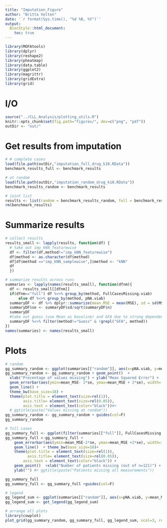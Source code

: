 ```yaml
---
title: "Imputation_Figure"
author: "Britta Velten"
date: '`r format(Sys.time(), "%d %B, %Y")`'
output:
  BiocStyle::html_document:
    toc: true
---
```


```r
library(MOFAtools)
library(dplyr)
library(reshape2)
library(pheatmap)
library(data.table)
library(ggplot2)
library(magrittr)
library(gridExtra)
library(grid)
```

# I/O
```r
source("../CLL_Analysis/plotting_utils.R")
knitr::opts_chunk$set(fig.path="figures/", dev=c("png", "pdf"))
outDir <- "out/"
```

# Get results from imputation
```r
# # complete cases
load(file.path(outDir,"imputation_full_drug_k10.RData"))
benchmark_results_full <- benchmark_results

# at random
load(file.path(outDir,"imputation_random_drug_k10.RData"))
benchmark_results_random <- benchmark_results

# joint list
results <- list(random = benchmark_results_random, full = benchmark_results_full)
rm(benchmark_results)
```

# Summarize results
```r
# collect results
results_small <- lapply(results, function(df) {
  # take out imp_kNN_featurewise
  df <- filter(df,method!="imp_kNN_featurewise")
  df$method <- as.character(df$method)
  df[df$method =="imp_kNN_samplewise",]$method <- "kNN"
  df
  })

# summarize results across runs
summaries <- lapply(names(results_small), function(dfnm){
  df <- results_small[[dfnm]]
  if(dfnm=="full") df %<>% group_by(method, FullCasesMissing.viab)
      else df %<>% group_by(method, pNA.viab)
  summaryDF <- df %>% dplyr::summarize(mean_MSE = mean(MSE), sd = sd(MSE), n = length(MSE))
  summaryDF$se <- summaryDF$sd/sqrt(summaryDF$n)
  summaryDF
  #take out guess (use Mean as baseline) and GFA due to strong dependence on K (separate figure)
  summaryDF %<>% filter(method!="Guess" & !grepl("GFA", method))
})
names(summaries) <- names(results_small)
``` 

# Plots
```r
# random
gg_summary_random <- ggplot(summaries[["random"]], aes(x=pNA.viab, y=mean_MSE, col=method))# + ylim(c(0.0075,0.02))
gg_summary_random <- gg_summary_random + geom_point()  + 
  xlab("Precentage of values missing") + ylab("Mean Squared Error") +
  geom_errorbar(aes(ymin=mean_MSE- 2*se, ymax=mean_MSE + 2*se), width=.01) +
  geom_line() +
  theme_bw(base_size=18) +
  theme(plot.title = element_text(size=rel(1)),
        axis.title= element_text(size=rel(0.85)),
        axis.text = element_text(color="black"))#+
  # ggtitle(paste("Values missing at random"))
gg_summary_random <- gg_summary_random + guides(col=F)
gg_summary_random

# full cases
gg_summary_full <- ggplot(filter(summaries[["full"]], FullCasesMissing.viab>1), aes(x=FullCasesMissing.viab, y=mean_MSE, col=method)) 
gg_summary_full <-gg_summary_full +
    geom_errorbar(aes(ymin=mean_MSE-2*se, ymax=mean_MSE +2*se), width=1) +
    geom_line()  + theme_bw(base_size=18)+
    theme(plot.title = element_text(size=rel(1)),
          axis.title= element_text(size=rel(0.85)),
        axis.text = element_text(color="black")) +
    geom_point()  +xlab("Number of patients missing (out of n=121)") +
    ylab("") #+ ggtitle(paste("Patients missing all measurements"))

gg_summary_full
gg_summary_full <- gg_summary_full +guides(col=F)

# legend
gg_legend_sum <- ggplot(summaries[["random"]], aes(x=pNA.viab, y=mean_MSE, col=method)) + geom_line() +geom_point() +theme_bw(base_size=18)
gg_legend_sum <- get_legend(gg_legend_sum)
```

```r
# arrange all plots
library(cowplot)
plot_grid(gg_summary_random, gg_summary_full, gg_legend_sum, ncol=3, rel_widths = c(10,10,3), labels=c("a","b",""), label_size = 24)#, top=textGrob("Imputation of drug response",gp=gpar(fontsize=15,font=1)))
```